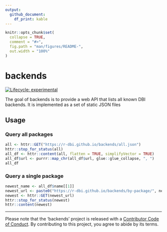 ```yaml
---
output: 
  github_document:
    df_print: kable
---
```


<!-- README.md is generated from README.Rmd. Please edit that file -->

```r
knitr::opts_chunk$set(
  collapse = TRUE,
  comment = "#>",
  fig.path = "man/figures/README-",
  out.width = "100%"
)
```

# backends

<!-- badges: start -->
[![Lifecycle: experimental](https://img.shields.io/badge/lifecycle-experimental-orange.svg)](https://www.tidyverse.org/lifecycle/#experimental)
<!-- badges: end -->

The goal of backends is to provide a web API that lists all known DBI backends.
It is implemented as a set of static JSON files

## Usage

### Query all packages

```r
all <- httr::GET("https://r-dbi.github.io/backends/all.json")
httr::stop_for_status(all)
all_df <- httr::content(all, flatten = TRUE, simplifyVector = TRUE)
all_df$url <- purrr::map_chr(all_df$url, glue::glue_collapse, ", ")
all_df
```

### Query a single package

```r
newest_name <- all_df$name[[1]]
newest_url <- paste0("https://r-dbi.github.io/backends/by-package/", newest_name, ".json")
newest <- httr::GET(newest_url)
httr::stop_for_status(newest)
httr::content(newest)
```

---

Please note that the 'backends' project is released with a
[Contributor Code of Conduct](CODE_OF_CONDUCT.md).
By contributing to this project, you agree to abide by its terms.
